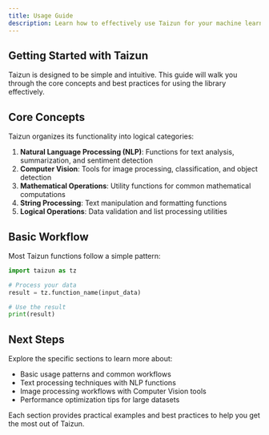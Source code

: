 ```yaml
---
title: Usage Guide
description: Learn how to effectively use Taizun for your machine learning projects.
---
```


## Getting Started with Taizun

Taizun is designed to be simple and intuitive. This guide will walk you through the core concepts and best practices for using the library effectively.

## Core Concepts

Taizun organizes its functionality into logical categories:

1. **Natural Language Processing (NLP)**: Functions for text analysis, summarization, and sentiment detection
2. **Computer Vision**: Tools for image processing, classification, and object detection
3. **Mathematical Operations**: Utility functions for common mathematical computations
4. **String Processing**: Text manipulation and formatting functions
5. **Logical Operations**: Data validation and list processing utilities

## Basic Workflow

Most Taizun functions follow a simple pattern:

```python
import taizun as tz

# Process your data
result = tz.function_name(input_data)

# Use the result
print(result)
```

## Next Steps

Explore the specific sections to learn more about:
- Basic usage patterns and common workflows
- Text processing techniques with NLP functions
- Image processing workflows with Computer Vision tools
- Performance optimization tips for large datasets

Each section provides practical examples and best practices to help you get the most out of Taizun.